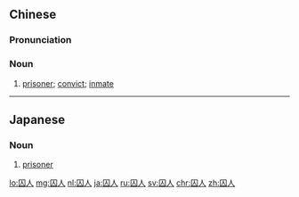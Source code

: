 ==Chinese==
{{zh-forms}}

===Pronunciation===
{{zh-pron
|m=qiúrén
|cat=n
}}

===Noun===
{{zh-noun}}

# [[prisoner]]; [[convict]]; [[inmate]]

----

==Japanese==
{{ja-kanjitab|しゅう|じん|yomi=on}}

===Noun===
{{ja-noun|しゅうじん}}

# [[prisoner]]

[[lo:囚人]]
[[mg:囚人]]
[[nl:囚人]]
[[ja:囚人]]
[[ru:囚人]]
[[sv:囚人]]
[[chr:囚人]]
[[zh:囚人]]